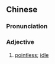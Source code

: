 {{also|无谓}}
==Chinese==
{{zh-forms|s=无谓}}

===Pronunciation===
{{zh-pron
|m=wúwèi
|c=mou4 wai6
|mn=qz,xm,zz:bû-ūi/tw:bô-ūi
|cat=a
}}

===Adjective===
{{zh-adj}}

# [[pointless]]; [[idle]]
#: {{zh-x|講 啲 無謂 嘢|talk about nonsense things|C}}
